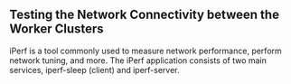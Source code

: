 ## Testing the Network Connectivity between the Worker Clusters
iPerf is a tool commonly used to measure network performance, perform
network tuning, and more. The iPerf application consists of two main
services, iperf-sleep (client) and iperf-server.